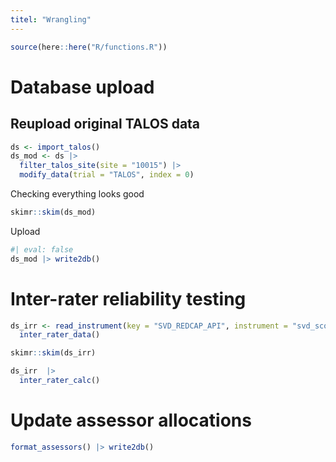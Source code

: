 ```yaml
---
titel: "Wrangling"
---
```


```r
source(here::here("R/functions.R"))
```

# Database upload

## Reupload original TALOS data

```r
ds <- import_talos() 
ds_mod <- ds |>
  filter_talos_site(site = "10015") |>
  modify_data(trial = "TALOS", index = 0)
```

Checking everything looks good

```r
skimr::skim(ds_mod)
```

Upload

```r
#| eval: false
ds_mod |> write2db()
```

# Inter-rater reliability testing

```r
ds_irr <- read_instrument(key = "SVD_REDCAP_API", instrument = "svd_score")|> 
  inter_rater_data()

skimr::skim(ds_irr)

ds_irr  |>
  inter_rater_calc()
```

# Update assessor allocations

```r
format_assessors() |> write2db()
```
